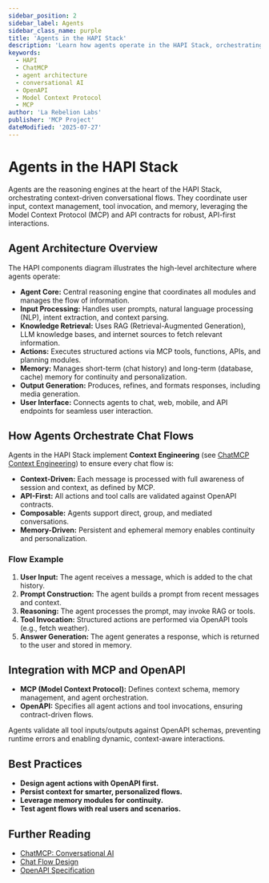 ```yaml
---
sidebar_position: 2
sidebar_label: Agents
sidebar_class_name: purple
title: 'Agents in the HAPI Stack'
description: 'Learn how agents operate in the HAPI Stack, orchestrating context-driven conversational flows using ChatMCP, OpenAPI, and MCP.'
keywords:
  - HAPI
  - ChatMCP
  - agent architecture
  - conversational AI
  - OpenAPI
  - Model Context Protocol
  - MCP
author: 'La Rebelion Labs'
publisher: 'MCP Project'
dateModified: '2025-07-27'
---
```



# Agents in the HAPI Stack

Agents are the reasoning engines at the heart of the HAPI Stack, orchestrating context-driven conversational flows. They coordinate user input, context management, tool invocation, and memory, leveraging the Model Context Protocol (MCP) and API contracts for robust, API-first interactions.

## Agent Architecture Overview

<InlineSVG name="agent-architecture-diagram"
    alt="HAPI Stack Components Overview"
    width="100%"
    className="center-image"
/>

The HAPI components diagram illustrates the high-level architecture where agents operate:

- **Agent Core:** Central reasoning engine that coordinates all modules and manages the flow of information.
- **Input Processing:** Handles user prompts, natural language processing (NLP), intent extraction, and context parsing.
- **Knowledge Retrieval:** Uses RAG (Retrieval-Augmented Generation), LLM knowledge bases, and internet sources to fetch relevant information.
- **Actions:** Executes structured actions via MCP tools, functions, APIs, and planning modules.
- **Memory:** Manages short-term (chat history) and long-term (database, cache) memory for continuity and personalization.
- **Output Generation:** Produces, refines, and formats responses, including media generation.
- **User Interface:** Connects agents to chat, web, mobile, and API endpoints for seamless user interaction.

## How Agents Orchestrate Chat Flows

Agents in the HAPI Stack implement **Context Engineering** (see [ChatMCP Context Engineering](//components/chatmcp#Context-Engineering-in-chatMCP)) to ensure every chat flow is:

- **Context-Driven:** Each message is processed with full awareness of session and context, as defined by MCP.
- **API-First:** All actions and tool calls are validated against OpenAPI contracts.
- **Composable:** Agents support direct, group, and mediated conversations.
- **Memory-Driven:** Persistent and ephemeral memory enables continuity and personalization.

### Flow Example

1. **User Input:** The agent receives a message, which is added to the chat history.
2. **Prompt Construction:** The agent builds a prompt from recent messages and context.
3. **Reasoning:** The agent processes the prompt, may invoke RAG or tools.
4. **Tool Invocation:** Structured actions are performed via OpenAPI tools (e.g., fetch weather).
5. **Answer Generation:** The agent generates a response, which is returned to the user and stored in memory.

<!-- @todo We don't want the users to code, for users interaction is through the UI, so we don't need to show code examples here
```ts
// @example Agent flow pseudocode
addMessage(chat.id, { content: 'Hello!', senderId: 'user' });
const prompt = buildPrompt(chat.history);
const answer = agent.processPrompt(prompt);
const toolResult = agent.invokeTool('getWeather', { location: 'Berlin' });
addMessage(chat.id, { content: answer, senderId: 'agent' });
``` -->

## Integration with MCP and OpenAPI

- **MCP (Model Context Protocol):** Defines context schema, memory management, and agent orchestration.
- **OpenAPI:** Specifies all agent actions and tool invocations, ensuring contract-driven flows.

Agents validate all tool inputs/outputs against OpenAPI schemas, preventing runtime errors and enabling dynamic, context-aware interactions.

## Best Practices

- **Design agent actions with OpenAPI first.**
- **Persist context for smarter, personalized flows.**
- **Leverage memory modules for continuity.**
- **Test agent flows with real users and scenarios.**

## Further Reading

- [ChatMCP: Conversational AI](/components/chatmcp/)
- [Chat Flow Design](/components/chatmcp/chat-flow-design)
- [OpenAPI Specification](https://swagger.io/specification/)
